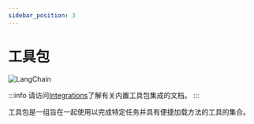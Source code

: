 ```yaml
---
sidebar_position: 3
---
```


# 工具包
![LangChain](https://pica.zhimg.com/50/v2-56e8bbb52aa271012541c1fe1ceb11a2_r.gif 'LangChain中文网')


:::info
请访问[Integrations](/docs/integrations/toolkits/)了解有关内置工具包集成的文档。
:::

工具包是一组旨在一起使用以完成特定任务并具有便捷加载方法的工具的集合。
